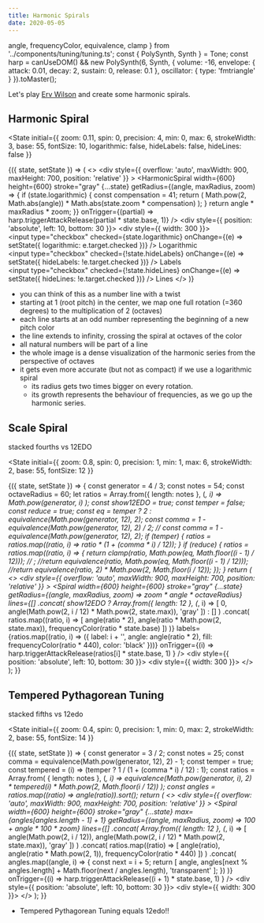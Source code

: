 ```yaml
---
title: Harmonic Spirals
date: 2020-05-05
---
```


  angle,
  frequencyColor,
  equivalence,
  clamp
} from '../components/tuning/tuning.ts';
const { PolySynth, Synth } = Tone;
const harp =
  canUseDOM() &&
  new PolySynth(6, Synth, {
    volume: -16,
    envelope: { attack: 0.01, decay: 2, sustain: 0, release: 0.1 },
    oscillator: { type: 'fmtriangle' }
  }).toMaster();

Let's play [Erv Wilson](http://www.anaphoria.com/harm-subharm.pdf) and create some harmonic spirals.

## Harmonic Spiral

<State
  initial={{
    zoom: 0.11,
    spin: 0,
    precision: 4,
    min: 0,
    max: 6,
    strokeWidth: 3,
    base: 55,
    fontSize: 10,
    logarithmic: false,
    hideLabels: false,
    hideLines: false
  }}
>
  {({ state, setState }) => (
    <>
      <div
        style={{
          overflow: 'auto',
          maxWidth: 900,
          maxHeight: 700,
          position: 'relative'
        }}
      >
        <HarmonicSpiral
          width={600}
          height={600}
          stroke="gray"
          {...state}
          getRadius={(angle, maxRadius, zoom) => {
            if (state.logarithmic) {
              const compensation = 41;
              return (
                Math.pow(2, Math.abs(angle)) *
                Math.abs(state.zoom * compensation)
              );
            }
            return angle * maxRadius * zoom;
          }}
          onTrigger={(partial) => harp.triggerAttackRelease(partial * state.base, 1)}
        />
        <div style={{ position: 'absolute', left: 10, bottom: 30 }}>
          <SimplePopover placement="left-start">
            <div style={{ width: 300 }}>
              <SpiralSettings state={state} setState={setState} />
              <br />
              <label>
                <input
                  type="checkbox"
                  checked={state.logarithmic}
                  onChange={(e) => setState({ logarithmic: e.target.checked })}
                />
                Logarithmic
              </label>
              <br />
              <label>
                <input
                  type="checkbox"
                  checked={!state.hideLabels}
                  onChange={(e) => setState({ hideLabels: !e.target.checked })}
                />
                Labels
              </label>
              <br />
              <label>
                <input
                  type="checkbox"
                  checked={!state.hideLines}
                  onChange={(e) => setState({ hideLines: !e.target.checked })}
                />
                Lines
              </label>
            </div>
          </SimplePopover>
        </div>
      </div>
    </>
  )}
</State>

- you can think of this as a number line with a twist
- starting at 1 (root pitch) in the center, we map one full rotation (=360 degrees) to the multiplication of 2 (octaves)
- each line starts at an odd number representing the beginning of a new pitch color
- the line extends to infinity, crossing the spiral at octaves of the color
- all natural numbers will be part of a line
- the whole image is a dense visualization of the harmonic series from the perspective of octaves
- it gets even more accurate (but not as compact) if we use a logarithmic spiral
  - its radius gets two times bigger on every rotation.
  - its growth represents the behaviour of frequencies, as we go up the harmonic series.

## Scale Spiral

stacked fourths vs 12EDO

<State
  initial={{
    zoom: 0.8,
    spin: 0,
    precision: 1,
    min: 1,
    max: 6,
    strokeWidth: 2,
    base: 55,
    fontSize: 12
  }}
>
  {({ state, setState }) => {
    const generator = 4 / 3;
    const notes = 54;
    const octaveRadius = 60;
    let ratios = Array.from({ length: notes }, (_, i) =>
      Math.pow(generator, i)
    );
    const show12EDO = true;
    const temper = false;
    const reduce = true;
    const eq = temper ? 2 : equivalence(Math.pow(generator, 12), 2);
    const comma = 1 - equivalence(Math.pow(generator, 12), 2) / 2;
    // const comma = 1 - equivalence(Math.pow(generator, 12), 2);
    if (temper) {
      ratios = ratios.map((ratio, i) => ratio * (1 + (comma * i) / 12));
    }
    if (reduce) {
      ratios = ratios.map((ratio, i) => {
        return clamp(ratio, Math.pow(eq, Math.floor((i - 1) / 12))); // ;
        //return equivalence(ratio, Math.pow(eq, Math.floor((i - 1) / 12)));
        //return equivalence(ratio, 2) * Math.pow(2, Math.floor(i / 12));
      });
    }
    return (
      <>
        <div
          style={{
            overflow: 'auto',
            maxWidth: 900,
            maxHeight: 700,
            position: 'relative'
          }}
        >
          <Spiral
            width={600}
            height={600}
            stroke="gray"
            {...state}
            getRadius={(angle, maxRadius, zoom) => zoom * angle * octaveRadius}
            lines={[]
              .concat(
                show12EDO
                  ? Array.from({ length: 12 }, (_, i) => [
                      0,
                      angle(Math.pow(2, i / 12) * Math.pow(2, state.max)),
                      'gray'
                    ])
                  : []
              )
              .concat(
                ratios.map((ratio, i) => [
                  angle(ratio * 2),
                  angle(ratio * Math.pow(2, state.max)),
                  frequencyColor(ratio * state.base)
                ])
              )}
            labels={ratios.map((ratio, i) => ({
              label: i + '',
              angle: angle(ratio * 2),
              fill: frequencyColor(ratio * 440),
              color: 'black'
            }))}
            onTrigger={(i) =>
              harp.triggerAttackRelease(ratios[i] * state.base, 1)
            }
          />
          <div style={{ position: 'absolute', left: 10, bottom: 30 }}>
            <SimplePopover placement="left-start">
              <div style={{ width: 300 }}>
                <SpiralSettings state={state} setState={setState} />
              </div>
            </SimplePopover>
          </div>
        </div>
      </>
    );
  }}
</State>

## Tempered Pythagorean Tuning

stacked fifths vs 12edo

<State
  initial={{
    zoom: 0.4,
    spin: 0,
    precision: 1,
    min: 0,
    max: 2,
    strokeWidth: 2,
    base: 55,
    fontSize: 14
  }}
>
  {({ state, setState }) => {
    const generator = 3 / 2;
    const notes = 25;
    const comma = equivalence(Math.pow(generator, 12), 2) - 1;
    const temper = true;
    const tempered = (i) => (temper ? 1 / (1 + (comma * i) / 12) : 1);
    const ratios = Array.from(
      { length: notes },
      (_, i) =>
        equivalence(Math.pow(generator, i), 2) *
        tempered(i) *
        Math.pow(2, Math.floor(i / 12))
    );
    const angles = ratios.map((ratio) => angle(ratio)).sort();
    return (
      <>
        <div
          style={{
            overflow: 'auto',
            maxWidth: 900,
            maxHeight: 700,
            position: 'relative'
          }}
        >
          <Spiral
            width={600}
            height={600}
            stroke="gray"
            {...state}
            max={angles[angles.length - 1] + 1}
            getRadius={(angle, maxRadius, zoom) => 100 + angle * 100 * zoom}
            lines={[]
              .concat(
                Array.from({ length: 12 }, (_, i) => [
                  angle(Math.pow(2, i / 12)),
                  angle(Math.pow(2, i / 12) * Math.pow(2, state.max)),
                  'gray'
                ])
              )
              .concat(
                ratios.map((ratio) => [
                  angle(ratio),
                  angle(ratio * Math.pow(2, 1)),
                  frequencyColor(ratio * 440)
                ])
              )
              .concat(
                angles.map((angle, i) => {
                  const next = i + 5;
                  return [
                    angle,
                    angles[next % angles.length] +
                      Math.floor(next / angles.length),
                    'transparent'
                  ];
                })
              )}
            onTrigger={(i) =>
              harp.triggerAttackRelease((i + 1) * state.base, 1)
            }
          />
          <div style={{ position: 'absolute', left: 10, bottom: 30 }}>
            <SimplePopover placement="left-start">
              <div style={{ width: 300 }}>
                <SpiralSettings state={state} setState={setState} />
              </div>
            </SimplePopover>
          </div>
        </div>
      </>
    );
  }}
</State>

- Tempered Pythagorean Tuning equals 12edo!!
